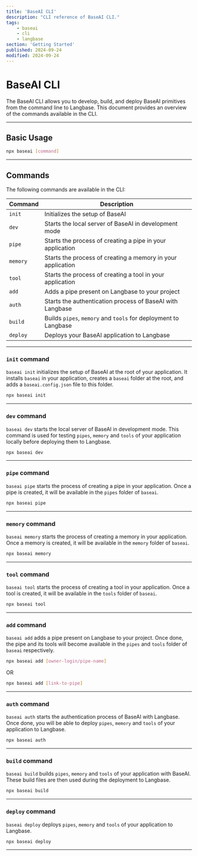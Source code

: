 ```yaml
---
title: 'BaseAI CLI'
description: "CLI reference of BaseAI CLI."
tags:
    - baseai
    - cli
    - langbase
section: 'Getting Started'
published: 2024-09-24
modified: 2024-09-24
---
```


# BaseAI CLI

The BaseAI CLI allows you to develop, build, and deploy BaseAI primitives from the command line to Langbase. This document provides an overview of the commands available in the CLI.

---

## Basic Usage

```bash
npx baseai [command]
```

---

## Commands

The following commands are available in the CLI:

| Command | Description |
| --- | --- |
| `init` | Initializes the setup of BaseAI |
| `dev` | Starts the local server of BaseAI in development mode |
| `pipe` | Starts the process of creating a pipe in your application |
| `memory` | Starts the process of creating a memory in your application |
| `tool` | Starts the process of creating a tool in your application |
| `add` | Adds a pipe present on Langbase to your project |
| `auth` | Starts the authentication process of BaseAI with Langbase |
| `build` | Builds `pipes`, `memory` and `tools` for deployment to Langbase |
| `deploy` | Deploys your BaseAI application to Langbase |

---

### `init` command

`baseai init` initializes the setup of BaseAI at the root of your application. It installs `baseai` in your application, creates a `baseai` folder at the root, and adds a `baseai.config.json` file to this folder.

```bash
npx baseai init
```

---

### `dev` command

`baseai dev` starts the local server of BaseAI in development mode. This command is used for testing `pipes`, `memory` and `tools` of your application locally before deploying them to Langbase.

```bash
npx baseai dev
```

---

### `pipe` command

`baseai pipe` starts the process of creating a pipe in your application. Once a pipe is created, it will be available in the `pipes` folder of `baseai`.

```bash
npx baseai pipe
```

---

### `memory` command

`baseai memory` starts the process of creating a memory in your application. Once a memory is created, it will be available in the `memory` folder of `baseai`.

```bash
npx baseai memory
```

---

### `tool` command

`baseai tool` starts the process of creating a tool in your application. Once a tool is created, it will be available in the `tools` folder of `baseai`.

```bash
npx baseai tool
```

---

### `add` command

`baseai add` adds a pipe present on Langbase to your project. Once done, the pipe and its tools will become available in the `pipes` and `tools` folder of `baseai` respectively.

```bash
npx baseai add [owner-login/pipe-name]
```

OR

```bash
npx baseai add [link-to-pipe]
```

---

### `auth` command

`baseai auth` starts the authentication process of BaseAI with Langbase. Once done, you will be able to deploy `pipes`, `memory` and `tools` of your application to Langbase.

```bash
npx baseai auth
```

---

### `build` command

`baseai build` builds `pipes`, `memory` and `tools` of your application with BaseAI. These build files are then used during the deployment to Langbase.

```bash
npx baseai build
```

---

### `deploy` command

`baseai deploy` deploys `pipes`, `memory` and `tools` of your application to Langbase.

```bash
npx baseai deploy
```

---
